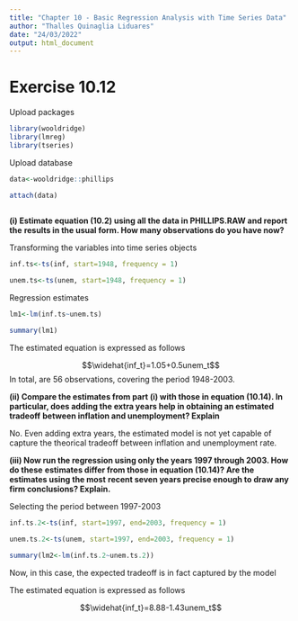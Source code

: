 ---
title: "Chapter 10 - Basic Regression Analysis with Time Series Data"
author: "Thalles Quinaglia Liduares"
date: "24/03/2022"
output: html_document
---


# Exercise 10.12 


Upload packages

```{r, warning=FALSE, message=FALSE}

library(wooldridge)
library(lmreg)
library(tseries)

```

Upload database

```{r, warning=FALSE, message=FALSE}

data<-wooldridge::phillips

attach(data)
  
```

**(i) Estimate equation (10.2) using all the data in PHILLIPS.RAW and report the**
**results in the usual form. How many observations do you have now?**

Transforming the variables into time series objects

```{r}

inf.ts<-ts(inf, start=1948, frequency = 1)

unem.ts<-ts(unem, start=1948, frequency = 1)

```

Regression estimates

```{r}

lm1<-lm(inf.ts~unem.ts)

summary(lm1)

```


The estimated equation is expressed as follows

$$\widehat{inf_t}=1.05+0.5unem_t$$
In total, are 56 observations, covering the period 1948-2003.

**(ii) Compare the estimates from part (i) with those in equation (10.14). In**
**particular, does adding the extra years help in obtaining an estimated tradeoff** 
**between inflation and unemployment? Explain**

No. Even adding extra years, the estimated model is not yet capable of capture
the theorical tradeoff between inflation and unemployment rate.

**(iii) Now run the regression using only the years 1997 through 2003. How do these**
**estimates differ from those in equation (10.14)? Are the estimates using the most**
**recent seven years precise enough to draw any firm conclusions? Explain.**

Selecting the period between 1997-2003

```{r}

inf.ts.2<-ts(inf, start=1997, end=2003, frequency = 1)

unem.ts.2<-ts(unem, start=1997, end=2003, frequency = 1)

```


```{r}
summary(lm2<-lm(inf.ts.2~unem.ts.2))
```


Now, in this case, the expected tradeoff is in fact captured by the model

The estimated equation is expressed as follows

$$\widehat{inf_t}=8.88-1.43unem_t$$
